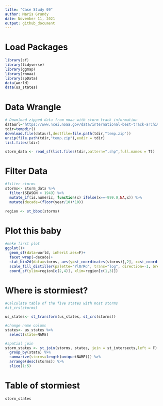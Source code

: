 ```yaml
---
title: "Case Study 09"
author: Maris Grundy
date: November 11, 2021
output: github_document
---
```

# Load Packages
```r
library(sf)
library(tidyverse)
library(ggmap)
library(rnoaa)
library(spData)
data(world)
data(us_states)
```

# Data Wrangle
```r
# Download zipped data from noaa with storm track information
dataurl="https://www.ncei.noaa.gov/data/international-best-track-archive-for-climate-stewardship-ibtracs/v04r00/access/shapefile/IBTrACS.NA.list.v04r00.points.zip"
tdir=tempdir()
download.file(dataurl,destfile=file.path(tdir,"temp.zip"))
unzip(file.path(tdir,"temp.zip"),exdir = tdir)
list.files(tdir)

storm_data <- read_sf(list.files(tdir,pattern=".shp",full.names = T))
```

# Filter Data
```r
#filter storms
storms<- storm_data %>%
  filter(SEASON > 1949) %>%
  mutate_if(is.numeric, function(x) ifelse(x==-999.0,NA,x)) %>%
  mutate(decade=(floor(year/10)*10))
  
region <- st_bbox(storms) 
```

# Plot this baby
```r
#make first plot
ggplot()+
  geom_sf(data=world, inherit.aes=F)+
  facet_wrap(~decade)+
  stat_bin2d(data=storms, aes(y=st_coordinates(storms)[,2], x=st_coordinates(storms)[,1]),bins=100)+
  scale_fill_distiller(palette="YlOrRd", trans="log", direction=-1, breaks = c(1,10,100,1000))+
  coord_sf(ylim=region[c(2,4)], xlim=region[c(1,3)])
```

# Where is stormiest?
```r
#Calculate table of the five states with most storms
#st_crs(storms)

us_states<- st_transform(us_states, st_crs(storms))

#change name column
states<- us_states %>% 
  select(state=NAME)

#spatial join
storm_states <- st_join(storms, states, join = st_intersects,left = F) %>%
  group_by(state) %>%
  summarize(storms=length(unique(NAME))) %>%
  arrange(desc(storms)) %>%
  slice(1:5)
```

# Table of stormiest
```r
storm_states
```

 
 
